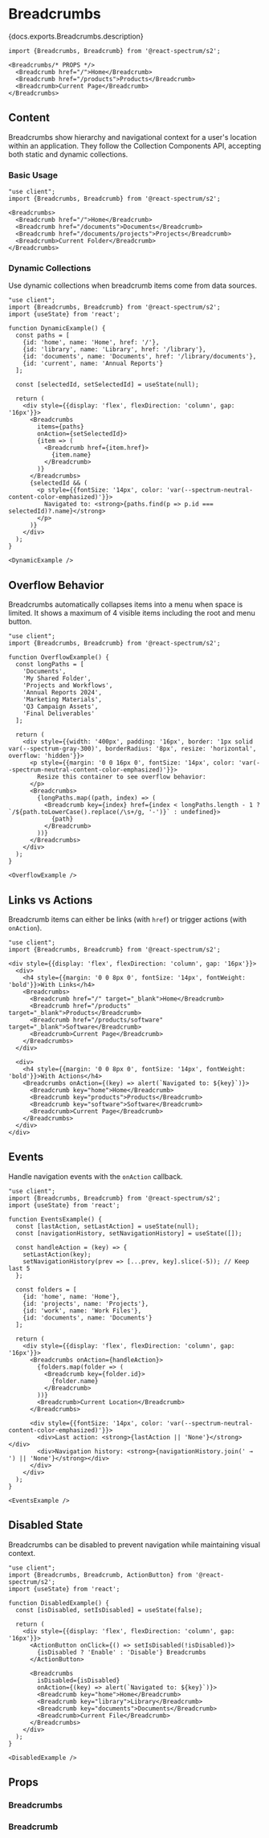 

# Breadcrumbs

<PageDescription>{docs.exports.Breadcrumbs.description}</PageDescription>

```tsx render docs={docs.exports.Breadcrumbs} links={docs.links} props={['size', 'isDisabled']} initialProps={{}} expanded type="s2"
import {Breadcrumbs, Breadcrumb} from '@react-spectrum/s2';

<Breadcrumbs/* PROPS */>
  <Breadcrumb href="/">Home</Breadcrumb>
  <Breadcrumb href="/products">Products</Breadcrumb>
  <Breadcrumb>Current Page</Breadcrumb>
</Breadcrumbs>
```

## Content

Breadcrumbs show hierarchy and navigational context for a user's location within an application. They follow the Collection Components API, accepting both static and dynamic collections.

### Basic Usage

```tsx render expanded
"use client";
import {Breadcrumbs, Breadcrumb} from '@react-spectrum/s2';

<Breadcrumbs>
  <Breadcrumb href="/">Home</Breadcrumb>
  <Breadcrumb href="/documents">Documents</Breadcrumb>
  <Breadcrumb href="/documents/projects">Projects</Breadcrumb>
  <Breadcrumb>Current Folder</Breadcrumb>
</Breadcrumbs>
```

### Dynamic Collections

Use dynamic collections when breadcrumb items come from data sources.

```tsx render expanded
"use client";
import {Breadcrumbs, Breadcrumb} from '@react-spectrum/s2';
import {useState} from 'react';

function DynamicExample() {
  const paths = [
    {id: 'home', name: 'Home', href: '/'},
    {id: 'library', name: 'Library', href: '/library'},
    {id: 'documents', name: 'Documents', href: '/library/documents'},
    {id: 'current', name: 'Annual Reports'}
  ];

  const [selectedId, setSelectedId] = useState(null);

  return (
    <div style={{display: 'flex', flexDirection: 'column', gap: '16px'}}>
      <Breadcrumbs 
        items={paths}
        onAction={setSelectedId}>
        {item => (
          <Breadcrumb href={item.href}>
            {item.name}
          </Breadcrumb>
        )}
      </Breadcrumbs>
      {selectedId && (
        <p style={{fontSize: '14px', color: 'var(--spectrum-neutral-content-color-emphasized)'}}>
          Navigated to: <strong>{paths.find(p => p.id === selectedId)?.name}</strong>
        </p>
      )}
    </div>
  );
}

<DynamicExample />
```

## Overflow Behavior

Breadcrumbs automatically collapses items into a menu when space is limited. It shows a maximum of 4 visible items including the root and menu button.

```tsx render expanded
"use client";
import {Breadcrumbs, Breadcrumb} from '@react-spectrum/s2';

function OverflowExample() {
  const longPaths = [
    'Documents',
    'My Shared Folder',
    'Projects and Workflows',
    'Annual Reports 2024',
    'Marketing Materials',
    'Q3 Campaign Assets',
    'Final Deliverables'
  ];

  return (
    <div style={{width: '400px', padding: '16px', border: '1px solid var(--spectrum-gray-300)', borderRadius: '8px', resize: 'horizontal', overflow: 'hidden'}}>
      <p style={{margin: '0 0 16px 0', fontSize: '14px', color: 'var(--spectrum-neutral-content-color-emphasized)'}}>
        Resize this container to see overflow behavior:
      </p>
      <Breadcrumbs>
        {longPaths.map((path, index) => (
          <Breadcrumb key={index} href={index < longPaths.length - 1 ? `/${path.toLowerCase().replace(/\s+/g, '-')}` : undefined}>
            {path}
          </Breadcrumb>
        ))}
      </Breadcrumbs>
    </div>
  );
}

<OverflowExample />
```

## Links vs Actions

Breadcrumb items can either be links (with `href`) or trigger actions (with `onAction`).

```tsx render expanded
"use client";
import {Breadcrumbs, Breadcrumb} from '@react-spectrum/s2';

<div style={{display: 'flex', flexDirection: 'column', gap: '16px'}}>
  <div>
    <h4 style={{margin: '0 0 8px 0', fontSize: '14px', fontWeight: 'bold'}}>With Links</h4>
    <Breadcrumbs>
      <Breadcrumb href="/" target="_blank">Home</Breadcrumb>
      <Breadcrumb href="/products" target="_blank">Products</Breadcrumb>
      <Breadcrumb href="/products/software" target="_blank">Software</Breadcrumb>
      <Breadcrumb>Current Page</Breadcrumb>
    </Breadcrumbs>
  </div>

  <div>
    <h4 style={{margin: '0 0 8px 0', fontSize: '14px', fontWeight: 'bold'}}>With Actions</h4>
    <Breadcrumbs onAction={(key) => alert(`Navigated to: ${key}`)}>
      <Breadcrumb key="home">Home</Breadcrumb>
      <Breadcrumb key="products">Products</Breadcrumb>
      <Breadcrumb key="software">Software</Breadcrumb>
      <Breadcrumb>Current Page</Breadcrumb>
    </Breadcrumbs>
  </div>
</div>
```

## Events

Handle navigation events with the `onAction` callback.

```tsx render expanded
"use client";
import {Breadcrumbs, Breadcrumb} from '@react-spectrum/s2';
import {useState} from 'react';

function EventsExample() {
  const [lastAction, setLastAction] = useState(null);
  const [navigationHistory, setNavigationHistory] = useState([]);

  const handleAction = (key) => {
    setLastAction(key);
    setNavigationHistory(prev => [...prev, key].slice(-5)); // Keep last 5
  };

  const folders = [
    {id: 'home', name: 'Home'},
    {id: 'projects', name: 'Projects'},
    {id: 'work', name: 'Work Files'},
    {id: 'documents', name: 'Documents'}
  ];

  return (
    <div style={{display: 'flex', flexDirection: 'column', gap: '16px'}}>
      <Breadcrumbs onAction={handleAction}>
        {folders.map(folder => (
          <Breadcrumb key={folder.id}>
            {folder.name}
          </Breadcrumb>
        ))}
        <Breadcrumb>Current Location</Breadcrumb>
      </Breadcrumbs>
      
      <div style={{fontSize: '14px', color: 'var(--spectrum-neutral-content-color-emphasized)'}}>
        <div>Last action: <strong>{lastAction || 'None'}</strong></div>
        <div>Navigation history: <strong>{navigationHistory.join(' → ') || 'None'}</strong></div>
      </div>
    </div>
  );
}

<EventsExample />
```

## Disabled State

Breadcrumbs can be disabled to prevent navigation while maintaining visual context.

```tsx render expanded
"use client";
import {Breadcrumbs, Breadcrumb, ActionButton} from '@react-spectrum/s2';
import {useState} from 'react';

function DisabledExample() {
  const [isDisabled, setIsDisabled] = useState(false);

  return (
    <div style={{display: 'flex', flexDirection: 'column', gap: '16px'}}>
      <ActionButton onClick={() => setIsDisabled(!isDisabled)}>
        {isDisabled ? 'Enable' : 'Disable'} Breadcrumbs
      </ActionButton>
      
      <Breadcrumbs 
        isDisabled={isDisabled}
        onAction={(key) => alert(`Navigated to: ${key}`)}>
        <Breadcrumb key="home">Home</Breadcrumb>
        <Breadcrumb key="library">Library</Breadcrumb>
        <Breadcrumb key="documents">Documents</Breadcrumb>
        <Breadcrumb>Current File</Breadcrumb>
      </Breadcrumbs>
    </div>
  );
}

<DisabledExample />
```

## Props

### Breadcrumbs

<PropTable component={docs.exports.Breadcrumbs} links={docs.links} />

### Breadcrumb

<PropTable component={docs.exports.Breadcrumb} links={docs.links} />

